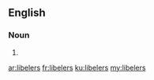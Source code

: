 ==English==

===Noun===
{{head|en|noun plural form}}

# {{plural of|libeler|lang=en}}

[[ar:libelers]]
[[fr:libelers]]
[[ku:libelers]]
[[my:libelers]]